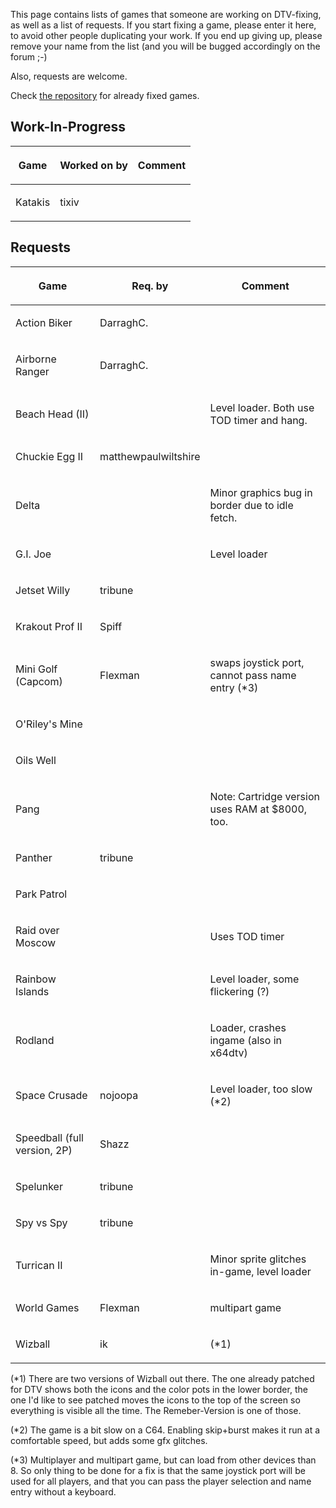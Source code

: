 This page contains lists of games that someone are working on DTV-fixing, as well as a list of requests. If you start fixing a game, please enter it here, to avoid other people duplicating your work. If you end up giving up, please remove your name from the list (and you will be bugged accordingly on the forum ;-)

Also, requests are welcome.

Check [http://symlink.dk/nostalgia/dtv/fixed/ the repository] for already fixed games.

==Work-In-Progress==
{| border="1" cellpadding="2"
|-
!Game                             !! Worked on by !! Comment
|-
|Katakis                          || tixiv ||
|}

==Requests==
{| border="1" cellpadding="2"
|-
!Game                             !! Req. by !! Comment
|-
|Action Biker                     || DarraghC. ||
|-
|Airborne Ranger                  || DarraghC. ||
|-
|Beach Head (II)                  || || Level loader. Both use TOD timer and hang.
|-
|Chuckie Egg II                   || matthewpaulwiltshire ||
|-
|Delta                            || || Minor graphics bug in border due to idle fetch.
|-
|G.I. Joe                         || || Level loader
|-
|Jetset Willy                     || tribune ||
|-
|Krakout Prof II                  || Spiff ||
|-
|Mini Golf (Capcom)               || Flexman || swaps joystick port, cannot pass name entry  (*3)
|-
|O'Riley's Mine                   || ||
|-
|Oils Well                        || ||
|-
|Pang                             || || Note: Cartridge version uses RAM at $8000, too.
|-
|Panther                          || tribune ||
|-
|Park Patrol                      || ||
|-
|Raid over Moscow                 || || Uses TOD timer
|-
|Rainbow Islands                  || || Level loader, some flickering (?)
|-
|Rodland                          || || Loader, crashes ingame (also in x64dtv)
|-
|Space Crusade                    || nojoopa || Level loader, too slow (*2)
|-
|Speedball (full version, 2P)     || Shazz ||
|-
|Spelunker                        || tribune ||
|-
|Spy vs Spy                       || tribune ||
|-
|Turrican II                      || || Minor sprite glitches in-game, level loader
|-
|World Games                      || Flexman || multipart game
|-
|Wizball                          || ik || (*1)
|} <!-- please keep this list ordered alphabetically -->

(*1) There are two versions of Wizball out there. The one already patched for DTV shows both the icons and the color pots in the lower border, the one I'd like to see patched moves the icons to the top of the screen so everything is visible all the time. The Remeber-Version is one of those.

(*2) The game is a bit slow on a C64. Enabling skip+burst makes it run at a comfortable speed, but adds some gfx glitches.

(*3) Multiplayer and multipart game, but can load from other devices than 8. So only thing to be done for a fix is that the same joystick port will be used for all players, and that you can pass the player selection and name entry without a keyboard.
